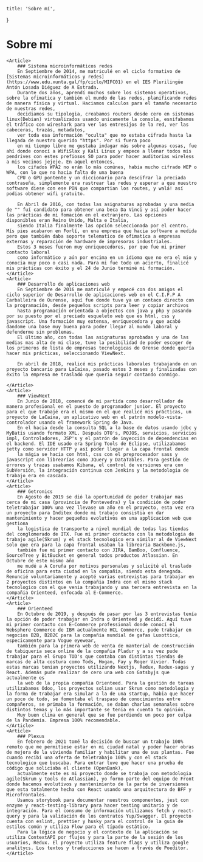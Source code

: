 
	title: 'Sobre mí',
}

<Container>

# Sobre mí

    <Article>
        ### Sistema microinformáticos redes
        En Septiembre de 2014, me matriculé en el ciclo formativo de [Sistemas microinformáticos y redes](https://www.edu.xunta.gal/fp/ciclo/MIFC01) en el IES Plurilingüe Antón Losada Diéguez de A Estrada.
        Durante dos años, aprendí muchos sobre los sistemas operativos, sobre la ofimatica y también el mundo de las redes, planificando redes de manera física y virtual. Haciamos calculos para el tamaño necesario de nuestras redes,
        decidiamos su tipologia, creabamos routers desde cero en sistemas linux(Debian) virtualizados usando unicamente la consola, esnifabamos el tráfico con wireshark para ver los entresijos de la red, ver las cabeceras, trazás, metadatos,
        ver toda esa información "oculta" que no estaba cifrada hasta la llegada de nuestro querido "https". Por si fuera poco
        en mi tiempo libre me gustaba indagar más sobre algunas cosas, fue ahí donde conocí a WifiSlax y Kali Linux y empece a llenar todos mis pendrives con estes prefiosos SO para poder hacer auditorias wireless a mis vecinos jejeje. En aquel entonces,
        los cifados WPA2 no erán lo más comúnes, habia mucho cifrado WEP o WPA, con lo que no hacia falta de una buena
        CPU o GPU pontente y un diccionario para descifrar la preciada contraseña, simplemente era rastrear las redes y esperar a que nuestro software diese con ese PIN que compartian los routes, y walá! así podias obtener wifi gratuito.

        En Abril de 2016, con todas las asignaturas aprobadas y una media de "" fuí candidato para obtener una beca Da Vinci y así poder hacer las prácticas de mi fomación en el extranjero. Las opciones disponibles eran Reino Unido, Malta e Italia,
        siendo Italia finalmente las opción seleccionada por el centro. Mís pies acabaron en Forlí, en una empresa que hacia software a medida pero que también daba soporte telematico de ofimatica a empresas externas y reparación de hardware de impresoras industriales.
        Estos 3 meses fueron muy enriquecedores, por que fue mi primer contacto laboral
        como informático y aún por encima en un idioma que no era el mio y conocia muy poco o casi nada. Para mi fue todo un acierto, finalicé mis prácticas con éxito y el 24 de Junio terminé mi formación.
    </Article>
    <Article>
        ### Desarrollo de aplicaciones web
        En Septiembre de 2016 me matriculé y empecé con dos amigos el ciclo superior de Desarrollo de aplicaciones web en el C.I.F.P A Carballeira de Ourense, aquí fue donde tuve ya un contaco directo con la programación, desde pequeños scripts para leer y copiar archivos
        hasta programación orientada a objectos con java y php y pasando por su puesto por el preciado esqueleto web que es html, css y javascript. Una formación muy extensa, enriquecedora y que acabó dandome una base muy buena para poder llegar al mundo laboral y defenderme sin problemas.
        El último año, con todas las asignaturas aprobadas y una de las medias mas alta de mi clase, tuve la posibilidad de poder escoger de los primeros de lista de empresas tecnologicas de Orense donde quería hacer mis prácticas, seleccionando ViewNext.

        En abril de 2018, realicé mis prácticas laborales trabajando en un proyecto bancario para LaCaixa, pasado estos 3 meses y finalizadas con éxito la empresa me trasladó que queria seguir contando conmigo.

    </Article>
    <Article>
        ### ViewNext
        En Junio de 2018, comencé de mi partida como desarrollador de manera profesional en el puesto de programador junior. El proyecto para el que trabajé era el mismo en el que realicé mis prácticas, un proyecto de LaCaixa, un aplicativo web en el patrón modelo-vista-controlador usando el framework Spring de Java.
        En el hacia desde la consulta SQL a la base de datos usando jdbc y MyBatis usando formato XML. Después DTO's, POJOS, servicios, servicios impl, Controladores, JSP's y el patrón de inyección de dependencias en el backend. El IDE usado era Spring Tools de Eclipse, utilizabamos jetty como servidor HTTP y así poder llegar a la capa frontal donde
        la mágia se hacia con html, css con el preprocesador sass y javascript con librearías como JQuery y DataTables. Para gestión de errores y trazas usabamos Kibana, el control de versiones era con SubVersión, la integración continua con Jenkins y la metodologia de trabajo era en cascada.
    </Article>
    <Article>
        ### Getronics
        En Agosto de 2019 se dió la oportunidad de poder trabajar mas cerca de mi casa (provincia de Pontevedra) y la condición de poder teletrabajar 100% una vez llevase un año en el proyecto, esta vez era un proyecto para Inditex donde mi trabajo consistia en dar mantenimiento y hacer pequeños evolutivos en una applicacion web que gestiona
        la logistica de transporte a nivel mundial de todas las tiendas del conglomerado de ITX. Fue mi primer contacto con la metodologia de trabajo agile(Skrum) y el stack tecnologico era similar al de ViewNext solo que era para la capa frontal usaban la librearia Backbone.js,
        también fue mi primer contacto con JIRA, BamBoo, Confluence, SourceTree y BitBucket en general todos productos Atlassian. En Octubre de este mismo año
        me mudé a A Coruña por motivos personales y solicité el traslado de oficina para esta ciudad en la compañia, siendo esta denegada. Renuncié voluntariamente y acepté varias entrevistas para trabajar en 2 proyectos distintos en la compañia Indra con el mismo stack tecnologico con el que venia trabajando y una tercera entrevista en la compañia Orienteed, enfocada al E-Commerce.
    </Article>
    <Article>
        ### Orienteed
        En Octubre de 2019, y después de pasar por las 3 entrevistas tenía la opción de poder trabajar en Indra o Orienteed y decidí. Aquí tuve mi primer contacto con E-Commerce professional donde conocí el Websphere Commerce de IBM actualmente HCL Commerce, pude trabajar en negocios B2B, B2B2C para la compañia mundial de gafas Luxottica, especicamente para Vogue eyewear,
        también para la primera web de venta de manterial de construcción de tabiqueria seca online de la compañia Pladur y a su vez pude trabajar para el Grupo TOD's que contaba con distintas tiendas de marcas de alta costura como Tods, Hogan, Fay y Roger Vivier. Todas estas marcas tenian proyectos utilizando Nextjs, Redux, Redux-sagas y React. Además pude realizar de cero una web con Gatsbyjs que actualmente es
        la web de la propia compañia Orienteed. Para la gestión de tareas utilizabamos Odoo, los proyectos solian usar Skrum como metodologia y la forma de trabajar era simular a la de una startup, habia que hacer un poco de todo, se fomentaba el traspaso de conocimientos entre compañeros, se primaba la formación, se daban charlas semanales sobre distintos temas y lo más importante se tenia en cuenta tu opinión.
        Muy buen clima en general que se fue perdiendo un poco por culpa de la Pandemia. Empresa 100% recomendable.
    </Article>
    <Article>
        ### Plexus
        En febrero de 2021 tomé la decisión de buscar un trabajo 100% remoto que me permitiese estar en mi ciudad natal y poder hacer obras de mejora de la vivienda familiar y habilitar una de sus plantas. Fue cuando recibí una oferta de teletrabajo 100% y con el stack tecnologico que buscaba. Para entrar tuve que hacer una prueba de código que soliciaba el cliente (OpenBank),
        actualmente este es mi proyecto donde se trabaja con metodologia agile(Skrum y tools de Atlassian), yo formo parte del equipo de Front donde hacemos evolutivos y mantenimiento de la parte de inversiones que esta totalmente hecha con React usando una arquitectura de BFF y Microfrontales.
        Usamos storybook para documentar nuestros componentes, jest con enzyme y react-testing-library para hacer testing unitario y de integración. Para el consumo de información utilizamos fetch y react-query y para la validación de los contratos Yup/Swagger. El proyecto cuenta con eslint, prettier y husky para el control de la guia de estilos común y utiliza Flow para el típado estático.
        Para la lógica de negocio y el contexto de la aplicación se utiliza ContextAPI por flujos y para la parte de la sesión de los usuarios, Redux. El proyecto utiliza feature flags y utiliza google analitycs. Los textos y traducciones se hacen a través de Poeditor.
    </Article>

</Container>

